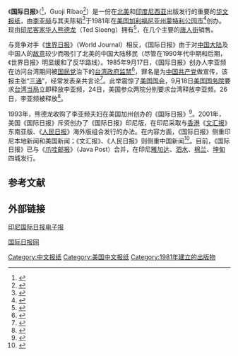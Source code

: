 {{Infobox newspaper
| name                = 国际日报<br/>International Daily News
| image               =
| caption             = 
| type                = 日报
| format              = [[大报|大报]]
| foundation          = 1981年<ref>{{cite book|title=今日中国|url=https://books.google.com/books?id=x_sVAQAAIAAJ|year=2001|publisher=中国福利会出版社|pages=26–|access-date=2020-07-07|archive-date=2020-07-16|archive-url=https://web.archive.org/web/20200716221121/https://books.google.com/books?id=x_sVAQAAIAAJ|dead-url=no}}</ref>
| ceased publication  = 
| price               = 
| founders            =  
| owners              =  《[[爪哇邮报|爪哇邮报]]》
| publisher           = 
| editor              = 
|political = [[亲中共|亲中共]]
| language            = 中文
| circulation         =  
| oclc                 =10102287 
| headquarters        =  [[印度尼西亚|印度尼西亚]][[雅加达|雅加达]]
| ISSN                = 0741-126X
| website             = {{URL|www.guojiribao.com}}<br/>{{URL|www.chinesetoday.com}}
}}

《'''国际日报'''》（{{lang-en|International Daily News}}<ref name="清海无上师2015">{{cite book|author=清海无上师|title=珍爱沉默的眼泪(上)|url=https://books.google.com/books?id=QXjQDwAAQBAJ&pg=PT113|date=2015年1月1日|publisher=The Supreme Master Ching Hai Publishing Co Ltd.|isbn=978-0-9963016-3-3|pages=113–|access-date=2020-07-07|archive-date=2020-08-06|archive-url=https://web.archive.org/web/20200806095820/https://books.google.com/books?id=QXjQDwAAQBAJ&pg=PT113|dead-url=no}}</ref>，Guoji Ribao<ref name="RuanGreen1991">{{cite book|author1=Fang Fu Ruan|author2=Richard Green|author3=Molleen Matsumura|title=Sex in China: Studies in Sexology in Chinese Culture|url=https://books.google.com/books?id=eJfXg7zRSe0C&pg=PA197|date=31 October 1991|publisher=Springer Science & Business Media|isbn=978-0-306-43860-8|pages=197–|access-date=2020-07-07|archive-date=2020-08-02|archive-url=https://web.archive.org/web/20200802201347/https://books.google.com/books?id=eJfXg7zRSe0C&pg=PA197|dead-url=no}}</ref>）是一份在[[北美|北美]]和[[印度尼西亚|印度尼西亚]]出版发行的重要的[[华文|华文]][[报纸|报纸]]，由[[李亚频|李亚频]]与其夫陈韬<ref name="封汉章1992">{{cite book|author=封汉章|title=台湾四十年纪实|url=https://books.google.com/books?id=j0iBAAAAIAAJ|year=1992|publisher=河北人民出版社|pages=290–|access-date=2020-07-07|archive-date=2020-07-16|archive-url=https://web.archive.org/web/20200716113813/https://books.google.com/books?id=j0iBAAAAIAAJ|dead-url=no}}</ref>于1981年在[[美国|美国]][[加利福尼亚州|加利福尼亚州]][[蒙特利公园市|蒙特利公园市]]<ref>{{cite web|url=https://chroniclingamerica.loc.gov/lccn/sn83003483/|title=About International Daily News|access-date=2020-07-07|publisher=[[Library_of_Congress|Library of Congress]]|archive-date=2020-07-09|archive-url=https://web.archive.org/web/20200709043535/https://chroniclingamerica.loc.gov/lccn/sn83003483/|dead-url=no}}</ref>创办。现由[[印尼|印尼]][[客家|客家]][[华人|华人]][[熊德龙|熊德龙]]（Ted Sioeng）拥有<ref name="Affairs1998">{{cite book|author=United States. Congress. Senate. Committee on Governmental Affairs|title=Investigation of Illegal Or Improper Activities in Connection with 1996 Federal Election Campaign: Final Report|url=https://books.google.com/books?id=YUBBozZSz0kC&pg=PA2506|year=1998|publisher=U.S. Government Printing Office|pages=2506–|access-date=2020-07-07|archive-date=2020-08-06|archive-url=https://web.archive.org/web/20200806102905/https://books.google.com/books?id=YUBBozZSz0kC&pg=PA2506|dead-url=no}}</ref>，在几个主要的[[唐人街|唐人街]]销售。

与竞争对手《[[世界日报_(北美)|世界日报]]》（World Journal）相反，《国际日报》由于对[[中国大陆|中国大陆]]及中国人的[[敌意|敌意]]较少而吸引了北美的中国大陆移民（尽管在1990年代中期和后期，《世界日报》明显缓和了反华路线）。1985年9月17日，《国际日报》创办人李亚频在访问台湾期间被[[国民党|国民党]]治下的[[台湾政府|台湾政府]][[监禁|监禁]]<ref name="宋楚瑜、方鹏程2018">{{cite book|author=宋楚瑜、方鹏程|title=蒋经国祕书报告！|url=https://books.google.com/books?id=r6JSDwAAQBAJ&pg=PA250|date=2018年1月11日|publisher=商周出版|isbn=978-986-477-391-6|pages=250–|access-date=2020年7月7日|archive-date=2020年8月6日|archive-url=https://web.archive.org/web/20200806095819/https://books.google.com/books?id=r6JSDwAAQBAJ&pg=PA250|dead-url=no}}</ref>，罪名是为[[中国共产党|中国共产党]]做宣传，该报主张“[[三通|三通]]”，经常发表亲共言论<ref name="张炎宪主编2008">{{cite book|author=张炎宪主编|title=战后台湾媒体与转型正义论文集|url=https://books.google.com/books?id=WQyDDwAAQBAJ&pg=PT21|date=2008年8月31日|publisher=财团法人吴三连台湾史料基金会|isbn=978-986-84293-1-4|pages=21–|access-date=2020-07-07|archive-date=2020-08-02|archive-url=https://web.archive.org/web/20200802201349/https://books.google.com/books?id=WQyDDwAAQBAJ&pg=PT21|dead-url=no}}</ref>。此举震惊了[[美国国会|美国国会]]，9月18日[[美国国务院|美国国务院]]要求[[台湾当局|台湾当局]]立即释放李亚频，24日，美国参众两院分别要求台湾释放李亚频。26日，李亚频被释放<ref name="资中筠1991">{{cite book|author=资中筠|title=美台关系四十年, 1949-1989|url=https://books.google.com/books?id=y5YZAAAAMAAJ|year=1991|publisher=人民出版社|pages=366-}}</ref>。

1993年，熊德龙收购了李亚频夫妇在美国加州创办的《国际日报》<ref>{{cite web|url=https://eunited.com.my/244280/|title=加大“走出去”力度　让世界更好地了解福州|date=2019年6月27日|publisher=[[联合日报|联合日报]]|accessdate=2020年7月7日|archive-date=2020年7月7日|archive-url=https://web.archive.org/web/20200707104427/https://eunited.com.my/244280/|dead-url=yes}}</ref>。2001年，美国《国际日报》斥资创办了《国际日报》印尼版，在印尼采取与[[香港|香港]]《[[文汇报_(香港)|文汇报]]》东南亚版、《[[人民日报|人民日报]]》海外版组合发行的办法。在内容方面，《国际日报》侧重印尼本地新闻和美国新闻；《文汇报》、《人民日报》则侧重中国新闻<ref name="刘笑盈2017">{{cite book|author=刘笑盈|title=中外新闻传播史（第三版）|url=https://books.google.com/books?id=xzWEDwAAQBAJ&pg=PT358|date=1 March 2017|publisher=|isbn=978-7-5657-1910-3|pages=358–|access-date=2020-07-09|archive-date=2020-08-06|archive-url=https://web.archive.org/web/20200806054714/https://books.google.com/books?id=xzWEDwAAQBAJ&pg=PT358|dead-url=no}}</ref>。目前，《国际日报》已与《[[爪哇邮报|爪哇邮报]]》（Java Post）合并，在印尼[[雅加达|雅加达]]、[[泗水_(印尼)|泗水]]、[[棉兰|棉兰]]、[[坤甸|坤甸]]四城发行。

== 参考文献 ==
{{Reflist}}

== 外部链接 ==
[http://guojiribao.com/index.shtml 印尼国际日报电子报]{{Wayback|url=http://guojiribao.com/index.shtml |date=20210112192843 }}

[http://www.chinesetoday.com/ 国际日报网]{{Wayback|url=http://www.chinesetoday.com/ |date=20040622101347 }}



[[Category:中文报纸|Category:中文报纸]]
[[Category:美国中文报纸|Category:美国中文报纸]]
[[Category:1981年建立的出版物|Category:1981年建立的出版物]]